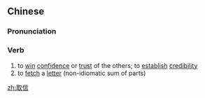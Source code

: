 ==Chinese==
{{zh-forms}}

===Pronunciation===
{{zh-pron
|m=qǔxìn
|c=ceoi2 seon3
|mn=qz,xm:chhú-sìn/zz:chhí-sìn
|cat=v
}}

===Verb===
{{zh-verb}}

# to [[win]] [[confidence]] or [[trust]] of the others; to [[establish]] [[credibility]]
# to [[fetch]] a [[letter]] (non-idiomatic sum of parts)

[[zh:取信]]
